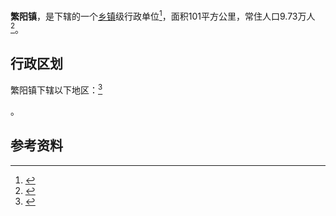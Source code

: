 {{中国乡级行政区|34/02/22/100/000}}

'''繁阳镇'''，是{{PRC admin/fullname|34/02/22/100/000|3}}下辖的一个[[乡镇|乡镇]]级行政单位<ref>{{PRC admin/ref sgc|{{PRC admin/parent|34/02/22/100/000}}}}</ref>，面积101平方公里，常住人口9.73万人<ref>{{cite web |title=繁阳镇_芜湖市繁昌区人民政府 |url=http://www.fanchang.gov.cn/mlfc/zygk/fyz/index.html |website=www.fanchang.gov.cn}}</ref>。

== 行政区划 ==

繁阳镇下辖以下地区：<ref>{{PRC admin/ref sgc|34/02/22/100/000}}</ref>

{{PRC admin/children|34/02/22/100/000}}。

== 参考资料 ==

{{reflist}}

{{安徽行政区划小作品}}
{{PRC admin/navcat|34/02/22/100/000}}
